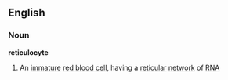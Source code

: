==English==
===Noun===
{{wikipedia}}
'''reticulocyte'''
#An [[immature]] [[red blood cell]], having a [[reticular]] [[network]] of [[RNA]]